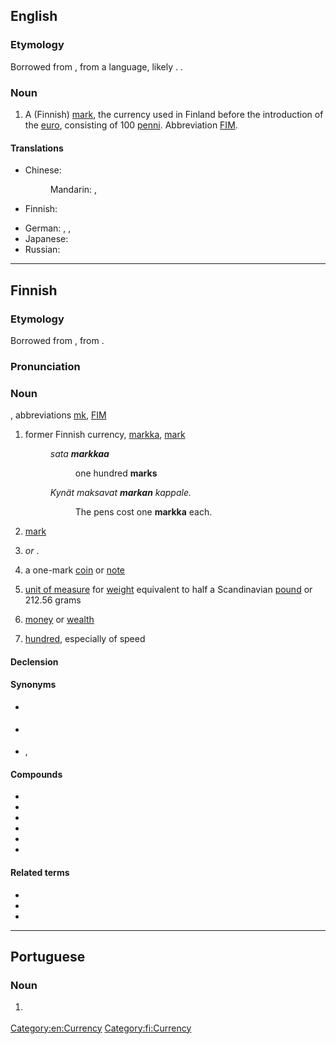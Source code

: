 ==English==
{{wikipedia}}

===Etymology===
Borrowed from {{bor|en|fi|markka}}, from a {{etyl|gem|en}} language, likely {{etyl|de|en}} {{m|de|Mark}}. {{doublet|en|mark}}.

===Noun===
{{en-noun|s|markkaa}}

# A (Finnish) [[mark]], the currency used in Finland before the introduction of the [[euro]], consisting of 100 [[penni]]. Abbreviation [[FIM]].

====Translations====
{{trans-top|unit of currency}}
* Chinese:
*: Mandarin: {{t+|cmn|馬克|sc=Hani}}, {{t+|cmn|马克|tr=mǎkè|sc=Hani}}
* Finnish: {{t+|fi|markka}}
{{trans-mid}}
* German: {{t|de|Finnische Mark|f}}, {{t|de|Finnmark|f}}, {{t+|de|Mark|f}}
* Japanese: {{t|ja|マルッカ|tr=marukka|sc=Jpan}}
* Russian: {{t+|ru|ма́рка|f}}
{{trans-bottom}}

[[Category:en:Currency]]

----

==Finnish==

===Etymology===
Borrowed from {{bor|fi|gmq-osw|mark}}, from {{der|fi|gem-pro|*marką}}.

===Pronunciation===
{{fi-pronunciation}}

===Noun===
{{fi-noun}}, abbreviations [[mk]], [[FIM]]

# former Finnish currency, [[markka#English|markka]], [[mark]]
#: ''sata '''markkaa'''''
#:: one hundred '''marks'''
#: ''Kynät maksavat '''markan''' kappale.''
#:: The pens cost one '''markka''' each.
# [[mark]] {{gloss|a currency used in many European countries, notably Germany and Finland; currently in use only in Bosnia and Herzegovina, see: [[convertible mark]]}}
# {{short for|fi|Saksan markka|nodot=1}} ''or'' '''{{m|fi|saksanmarkka}}'''.
# a one-mark [[coin]] or [[note]] {{gloss|see {{m|fi|markanraha}}}}
# {{lb|fi|historical}} [[unit of measure]] for [[weight]] equivalent to half a Scandinavian [[pound]] or 212.56 grams
# {{lb|fi|informal|in the plural}} [[money]] or [[wealth]]
# {{lb|fi|slang}} [[hundred]], especially of speed

====Declension====
{{fi-decl-kala|mar|kk|k|a}}

====Synonyms====
* {{sense|coin or note}} {{l|fi|markanraha}}
* {{sense|money}} {{l|fi|raha}}
* {{sense|wealth}} {{l|fi|varallisuus}}, {{l|fi|varat}}

====Compounds====
* {{l|fi|hopeamarkka}}
* {{l|fi|markka-arvo}}
* {{l|fi|markkamäärä}}
* {{l|fi|markkamääräinen}}
* {{l|fi|saksanmarkka}}
* {{l|fi|veromarkka}}

====Related terms====
* {{l|fi|Saksan markka}}
* {{l|fi|vaihdettava markka}}
* {{l|fi|vanha markka}}

[[Category:fi:Currency]]

----

==Portuguese==

===Noun===
{{pt-noun|f}}

# {{alternative spelling of|pt|marca}} {{gloss|Finnish currency}}